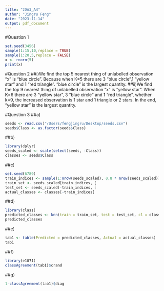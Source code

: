 ```yaml
---
title: "2DA3_A4"
author: "Jingru Feng"
date: "2023-11-14"
output: pdf_document
---
```

#Question 1
```r
set.seed(3456)
sample(1:15,10,replace = TRUE)
sample(1:20,5,replace = FALSE)
x <- rnorm(5)
print(x)
```
#Question 2
##i)We find the top 5 nearest thing of unlabelled observation "x" is "blue circle". Because when K=5 there are 3 "blue circle",1 "yellow star" and 1 "red triangle". "blue circle" is the largest quantity.
##ii)We find the top 9 nearest thing of unlabelled observation "x" is "yellow star". When K=6 there are 3 "yellow star", 3 "blue circle" and 1 "red triangle", whether k=9, the increased observation is 1 star and 1 triangle or 2 stars. In the end, "yellow star" is the largest quantity.

#Question 3
##a)
```r
seeds <- read.csv("/Users/fengjingru/Desktop/seeds.csv")
seeds$Class <- as.factor(seeds$Class)
```
##b)
```r
library(dplyr)
seeds_scaled <- scale(select(seeds, -Class))
classes <- seeds$Class
```
##c)
```r
set.seed(6789)
train_indices <- sample(1:nrow(seeds_scaled), 0.8 * nrow(seeds_scaled))
train_set <- seeds_scaled[train_indices, ]
test_set <- seeds_scaled[-train_indices, ]
actual_classes <- classes[-train_indices]
```
##d)
```r
library(class)
predicted_classes <- knn(train = train_set, test = test_set, cl = classes[train_indices], k = 3)
predicted_classes
```
##e)
```r
tab1 <- table(Predicted = predicted_classes, Actual = actual_classes)
tab1
```
##f)
```r
library(e1071)
classAgreement(tab1)$crand
```
##g)
```r
1-classAgreement(tab1)$diag
```
